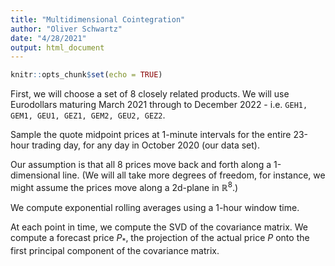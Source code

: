 ```yaml
---
title: "Multidimensional Cointegration"
author: "Oliver Schwartz"
date: "4/28/2021"
output: html_document
---
```


```r
knitr::opts_chunk$set(echo = TRUE)
```

First, we will choose a set of 8 closely related products. We will use Eurodollars maturing March 2021 through to December 2022 - i.e. `GEH1, GEM1, GEU1, GEZ1, GEM2, GEU2, GEZ2`. 

Sample the quote midpoint prices at 1-minute intervals for the entire 23-hour trading day, for any day in October 2020 (our data set). 

Our assumption is that all 8 prices move back and forth along a 1-dimensional line. (We will all take more degrees of freedom, for instance, we might assume the prices move along a 2d-plane in $\mathbb{R}^8$.)

We compute exponential rolling averages using a 1-hour window time. 

At each point in time, we compute the SVD of the covariance matrix. We compute a forecast price $P_*$, the projection of the actual price $P$ onto the first principal component of the covariance matrix.  